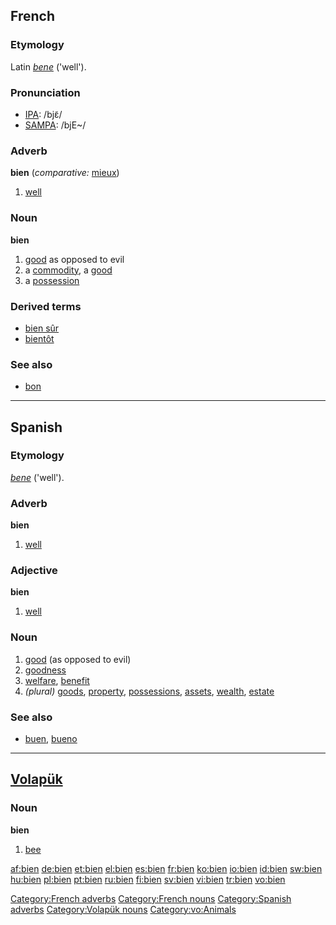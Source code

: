 {{see|biển}}
==French==

===Etymology===
Latin ''[[bene]]'' ('well').

===Pronunciation===
*[[w:IPA|IPA]]: /bjɛ̃/
*[[w:SAMPA|SAMPA]]: /bjE~/

===Adverb===
'''bien''' (''comparative:'' [[mieux]])

# [[well]]

===Noun===
'''bien''' {{m}}

# [[good]] as opposed to evil
# a [[commodity]], a [[good]]
# a [[possession]]

===Derived terms===
*[[bien sûr]]
*[[bientôt]]

===See also===
*[[bon]]

[[Category:French adverbs]]
[[Category:French nouns]]

----

==Spanish==

===Etymology===
{{L.|es}} ''[[bene]]'' ('well').

===Adverb===
'''bien'''

# [[well]]

===Adjective===
'''bien'''

# [[well]]

===Noun===
{{es-noun-m|pl=bienes}}

# [[good]] (as opposed to evil)
# [[goodness]]
# [[welfare]], [[benefit]]
# ''(plural)'' [[goods]], [[property]], [[possessions]], [[assets]], [[wealth]], [[estate]]

===See also===
*[[buen]], [[bueno]]

[[Category:Spanish adverbs]]

----

==[[Volapük]]==
{{vo-noun|bien}}

===Noun===
'''bien'''

# [[bee]]

[[Category:Volapük nouns]]
[[Category:vo:Animals]]

[[af:bien]]
[[de:bien]]
[[et:bien]]
[[el:bien]]
[[es:bien]]
[[fr:bien]]
[[ko:bien]]
[[io:bien]]
[[id:bien]]
[[sw:bien]]
[[hu:bien]]
[[pl:bien]]
[[pt:bien]]
[[ru:bien]]
[[fi:bien]]
[[sv:bien]]
[[vi:bien]]
[[tr:bien]]
[[vo:bien]]